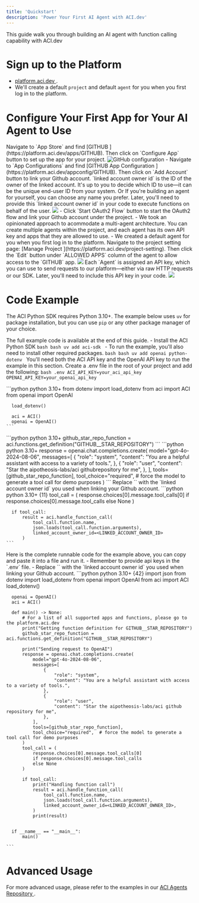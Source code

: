 ```yaml
---
title: 'Quickstart'
description: 'Power Your First AI Agent with ACI.dev'
---
```


This guide walk you through building an AI agent with function calling capability with ACI.dev

# Sign up to the Platform
- [platform.aci.dev <Icon icon="up-right-from-square"/>](https://platform.aci.dev) .
- We'll create a default `project` and default `agent` for you when you first log in to the platform.

# Configure Your First App for Your AI Agent to Use
<Steps>
  <Step title="Configure Github in App Store">
    Navigate to `App Store` and find [GITHUB <Icon icon="up-right-from-square"/>](https://platform.aci.dev/apps/GITHUB).
    Then click on `Configure App` button to set up the app for your project.
    <Frame>
      <img src="/images/platform/github_configure_app.png" alt="GitHub configuration" />
    </Frame>
  </Step>
  <Step title="Link your Github account">
    - Navigate to `App Configurations` and find [GITHUB App Configuration <Icon icon="up-right-from-square"/>](https://platform.aci.dev/appconfig/GITHUB). Then click on `Add Account` button to link your Github account.
    <Note>
      `linked account owner id` is the ID of the owner of the linked account. It's up to you to decide which ID to use—it can be the unique end-user ID from your system. Or If you're building an agent for yourself, you can choose any name you prefer. Later, you'll need to provide this `linked account owner id` in your code to execute functions on behalf of the user.
    </Note>
    <Frame>
      <img src="/images/platform/github_link_account.png" />
    </Frame>
    - Click `Start OAuth2 Flow` button to start the OAuth2 flow and link your Github account under the project.
  </Step>
  <Step title="Allow Your Agents to Access GITHUB">
    <Note>
      - We took an opinionated approach to acommodate a multi-agent architecture. You can create multiple agents within the project, and each agent has its own API key and apps that they are allowed to use.
      - We created a default agent for you when you first log in to the platform.
    </Note>
    Navigate to the project setting page: [Manage Project <Icon icon="up-right-from-square"/>](https://platform.aci.dev/project-setting). Then click the `Edit` button under `ALLOWED APPS` column of the agent to allow access to the `GITHUB` app.
    <Frame>
      <img src="/images/platform/agent_allowed_apps.png" />
    </Frame>
  </Step>
  <Step title="Grab the API key">
    Each `Agent` is assigned an API key, which you can use to send requests to our platform—either via raw HTTP requests or our SDK. Later, you'll need to include this API key in your code.
    <Frame>
      <img src="/images/platform/agent_api_key.png" />
    </Frame>
  </Step>
</Steps>


# Code Example
The ACI Python SDK requires Python 3.10+.
The example below uses `uv` for package installation, but you can use `pip` or any other package manager of your choice.

The full example code is available at the end of this guide.
<Steps>
    <Step title="Install ACI Python SDK">
      - Install the ACI Python SDK
      ```bash bash
        uv add aci-sdk
      ```
      - To run the example, you'll also need to install other required packages.
      ```bash bash
        uv add openai python-dotenv
      ```
    </Step>
  <Step title="Provide the API key to the SDK">
  You'll need both the ACI API key and the OpenAI API key to run the example in this section. Create a .env file in the root of your project and add the following:
    ```bash .env
      ACI_API_KEY=your_aci_api_key
      OPENAI_API_KEY=your_openai_api_key
    ```
  </Step>
 


 <Step title="Create ACI Client and OpenAI Client">
    ```python python 3.10+
      from dotenv import load_dotenv
      from aci import ACI
      from openai import OpenAI

      load_dotenv()

      aci = ACI()
      openai = OpenAI()
    ```
  </Step>
  <Step title="Get the Function Definition">
    ```python python 3.10+
      github_star_repo_function = aci.functions.get_definition("GITHUB__STAR_REPOSITORY")
    ```
  </Step>
  <Step title="Append the Function Definition to the LLM Request">
    ```python python 3.10+
      response = openai.chat.completions.create(
        model="gpt-4o-2024-08-06",
        messages=[
            {
                "role": "system",
                "content": "You are a helpful assistant with access to a variety of tools.",
            },
            {
                "role": "user",
                "content": "Star the aipotheosis-labs/aci githubrepository for me",
            },
        ],
        tools=[github_star_repo_function],
        tool_choice="required",  # force the model to generate a tool call for demo purposes
      )
    ```
  </Step>
  <Step title="Handle the Tool Call Response and Execute the Function via ACI.dev">
   <Warning>
    Replace `<LINKED_ACCOUNT_OWNER_ID>` with the `linked account owner id` you used when linking your Github account.
   </Warning>
    ```python python 3.10+ {11}
      tool_call = (
          response.choices[0].message.tool_calls[0]
          if response.choices[0].message.tool_calls
          else None
      )

      if tool_call:
          result = aci.handle_function_call(
              tool_call.function.name,
              json.loads(tool_call.function.arguments),
              linked_account_owner_id=<LINKED_ACCOUNT_OWNER_ID>
          )
    ```
  </Step>
  <Step title="Full Runnable Code">
    Here is the complete runnable code for the example above, you can copy and paste it into a file and run it.
    <Warning>
      - Remember to provide api keys in the `.env` file.
      - Replace `<LINKED_ACCOUNT_OWNER_ID>` with the `linked account owner id` you used when linking your Github account.
    </Warning>
    ```python python 3.10+ {42}
      import json
      from dotenv import load_dotenv
      from openai import OpenAI
      from aci import ACI
      load_dotenv()

      openai = OpenAI()
      aci = ACI()

      def main() -> None:
          # For a list of all supported apps and functions, please go to the platform.aci.dev
          print("Getting function definition for GITHUB__STAR_REPOSITORY")
          github_star_repo_function = aci.functions.get_definition("GITHUB__STAR_REPOSITORY")

          print("Sending request to OpenAI")
          response = openai.chat.completions.create(
              model="gpt-4o-2024-08-06",
              messages=[
                  {
                      "role": "system",
                      "content": "You are a helpful assistant with access to a variety of tools.",
                  },
                  {
                      "role": "user",
                      "content": "Star the aipotheosis-labs/aci github repository for me",
                  },
              ],
              tools=[github_star_repo_function],
              tool_choice="required",  # force the model to generate a tool call for demo purposes
          )
          tool_call = (
              response.choices[0].message.tool_calls[0]
              if response.choices[0].message.tool_calls
              else None
          )

          if tool_call:
              print("Handling function call")
              result = aci.handle_function_call(
                  tool_call.function.name,
                  json.loads(tool_call.function.arguments),
                  linked_account_owner_id=<LINKED_ACCOUNT_OWNER_ID>,
              )
              print(result)


      if __name__ == "__main__":
          main()

    ```
  </Step>
</Steps>

# Advanced Usage
For more advanced usage, please refer to the examples in our [ACI Agents Repository <Icon icon="up-right-from-square"/>](https://github.com/aipotheosis-labs/aci-agents/tree/main).

